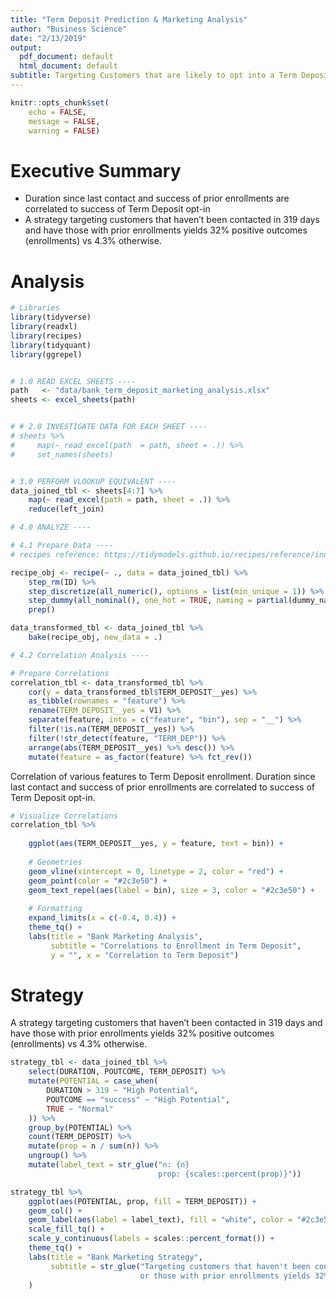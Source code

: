 ```yaml
---
title: "Term Deposit Prediction & Marketing Analysis"
author: "Business Science"
date: "2/13/2019"
output:
  pdf_document: default
  html_document: default
subtitle: Targeting Customers that are likely to opt into a Term Deposit service
---
```


```r
knitr::opts_chunk$set(
    echo = FALSE,
    message = FALSE,
    warning = FALSE)
```

# Executive Summary

- Duration since last contact and success of prior enrollments are correlated to success of Term Deposit opt-in
- A strategy targeting customers that haven't been contacted in 319 days and have those with prior enrollments yields 32% positive outcomes (enrollments) vs 4.3% otherwise. 

# Analysis

```r
# Libraries
library(tidyverse)
library(readxl)
library(recipes)
library(tidyquant)
library(ggrepel)


# 1.0 READ EXCEL SHEETS ----
path   <- "data/bank_term_deposit_marketing_analysis.xlsx"
sheets <- excel_sheets(path)


# # 2.0 INVESTIGATE DATA FOR EACH SHEET ----
# sheets %>%
#     map(~ read_excel(path  = path, sheet = .)) %>%
#     set_names(sheets)


# 3.0 PERFORM VLOOKUP EQUIVALENT ----
data_joined_tbl <- sheets[4:7] %>%
    map(~ read_excel(path = path, sheet = .)) %>%
    reduce(left_join)

# 4.0 ANALYZE ----

# 4.1 Prepare Data ----
# recipes reference: https://tidymodels.github.io/recipes/reference/index.html

recipe_obj <- recipe(~ ., data = data_joined_tbl) %>%
    step_rm(ID) %>%
    step_discretize(all_numeric(), options = list(min_unique = 1)) %>%
    step_dummy(all_nominal(), one_hot = TRUE, naming = partial(dummy_names, sep = "__")) %>%
    prep()

data_transformed_tbl <- data_joined_tbl %>%
    bake(recipe_obj, new_data = .) 

# 4.2 Correlation Analysis ----

# Prepare Correlations
correlation_tbl <- data_transformed_tbl %>%
    cor(y = data_transformed_tbl$TERM_DEPOSIT__yes) %>%
    as_tibble(rownames = "feature") %>%
    rename(TERM_DEPOSIT__yes = V1) %>%
    separate(feature, into = c("feature", "bin"), sep = "__") %>%
    filter(!is.na(TERM_DEPOSIT__yes)) %>%
    filter(!str_detect(feature, "TERM_DEP")) %>%
    arrange(abs(TERM_DEPOSIT__yes) %>% desc()) %>%
    mutate(feature = as_factor(feature) %>% fct_rev())
```

Correlation of various features to Term Deposit enrollment. Duration since last contact and success of prior enrollments are correlated to success of Term Deposit opt-in.

```r
# Visualize Correlations
correlation_tbl %>%
    
    ggplot(aes(TERM_DEPOSIT__yes, y = feature, text = bin)) +
    
    # Geometries
    geom_vline(xintercept = 0, linetype = 2, color = "red") +
    geom_point(color = "#2c3e50") +
    geom_text_repel(aes(label = bin), size = 3, color = "#2c3e50") +
    
    # Formatting
    expand_limits(x = c(-0.4, 0.4)) +
    theme_tq() +
    labs(title = "Bank Marketing Analysis",
         subtitle = "Correlations to Enrollment in Term Deposit",
         y = "", x = "Correlation to Term Deposit")
```

# Strategy

A strategy targeting customers that haven't been contacted in 319 days and have those with prior enrollments yields 32% positive outcomes (enrollments) vs 4.3% otherwise.

```r
strategy_tbl <- data_joined_tbl %>%
    select(DURATION, POUTCOME, TERM_DEPOSIT) %>%
    mutate(POTENTIAL = case_when(
        DURATION > 319 ~ "High Potential",
        POUTCOME == "success" ~ "High Potential",
        TRUE ~ "Normal"
    )) %>%
    group_by(POTENTIAL) %>%
    count(TERM_DEPOSIT) %>%
    mutate(prop = n / sum(n)) %>%
    ungroup() %>%
    mutate(label_text = str_glue("n: {n}
                                 prop: {scales::percent(prop)}"))

strategy_tbl %>%
    ggplot(aes(POTENTIAL, prop, fill = TERM_DEPOSIT)) + 
    geom_col() +
    geom_label(aes(label = label_text), fill = "white", color = "#2c3e50") +
    scale_fill_tq() +
    scale_y_continuous(labels = scales::percent_format()) +
    theme_tq() +
    labs(title = "Bank Marketing Strategy",
         subtitle = str_glue("Targeting customers that haven't been contacted in 319 days 
                             or those with prior enrollments yields 32% vs 4.3%")
    )
```

